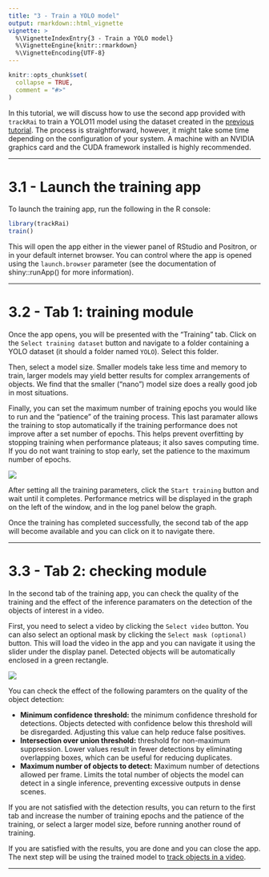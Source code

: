 ```yaml
---
title: "3 - Train a YOLO model"
output: rmarkdown::html_vignette
vignette: >
  %\VignetteIndexEntry{3 - Train a YOLO model}
  %\VignetteEngine{knitr::rmarkdown}
  %\VignetteEncoding{UTF-8}
---
```


```r
knitr::opts_chunk$set(
  collapse = TRUE,
  comment = "#>"
)
```

In this tutorial, we will discuss how to use the second app provided with 
`trackRai` to train a YOLO11 model using the dataset created in the 
[previous tutorial](https://swarm-lab.github.io/trackRai/articles/z2_prepare.html). 
The process is straightforward, however, it might take some time depending on 
the configuration of your system. A machine with an NVIDIA graphics card and the
CUDA framework installed is highly recommended. 

---

# 3.1 - Launch the training app

To launch the training app, run the following in the R console:

```r
library(trackRai)
train()
```

This will open the app either in the viewer panel of RStudio and Positron, or in
your default internet browser. You can control where the app is opened using the
`launch.browser` parameter (see the documentation of shiny::runApp() for more
information).

---

# 3.2 - Tab 1: training module

Once the app opens, you will be presented with the "Training" tab. Click on the 
`Select training dataset` button and navigate to a folder containing a YOLO
dataset (it should a folder named `YOLO`). Select this folder. 

Then, select a model size. Smaller models take less time and memory to train, 
larger models may yield better results for complex arrangements of objects. We 
find that the smaller ("nano") model size does a really good job in most 
situations. 

Finally, you can set the maximum number of training epochs you would like to run
and the "patience" of the training process. This last paramater allows the 
training to stop automatically if the training performance does not improve 
after a set number of epochs. This helps prevent overfitting by stopping 
training when performance plateaus; it also saves computing time. If you do not
want training to stop early, set the patience to the maximum number of epochs.

![](../man/figures/train/1_training.jpg)

After setting all the training parameters, click the `Start training` button and 
wait until it completes. Performance metrics will be displayed in the graph on 
the left of the window, and in the log panel below the graph. 

Once the training has completed successfully, the second tab of the app will 
become available and you can click on it to navigate there. 

---

# 3.3 - Tab 2: checking module

In the second tab of the training app, you can check the quality of the training
and the effect of the inference paramaters on the detection of the objects of 
interest in a video. 

First, you need to select a video by clicking the `Select video` button. You can
also select an optional mask by clicking the `Select mask (optional)` button. 
This will load the video in the app and you can navigate it using the slider 
under the display panel. Detected objects will be automatically enclosed in a 
green rectangle. 

![](../man/figures/train/2_checking.jpg)

You can check the effect of the following paramters on the quality of the object
detection: 

+ **Minimum confidence threshold:** the minimum confidence threshold for 
 detections. Objects detected with confidence below this threshold will be 
 disregarded. Adjusting this value can help reduce false positives.
+ **Intersection over union threshold:** threshold for non-maximum suppression. 
 Lower values result in fewer detections by eliminating overlapping boxes, 
 which can be useful for reducing duplicates.
+ **Maximum number of objects to detect:** Maximum number of detections allowed 
 per frame. Limits the total number of objects the model can detect in a single 
 inference, preventing excessive outputs in dense scenes.

If you are not satisfied with the detection results, you can return to the first
tab and increase the number of training epochs and the patience of the training,
or select a larger model size, before running another round of training. 

If you are satisfied with the results, you are done and you can close the app. 
The next step will be using the trained model to 
[track objects in a video](https://swarm-lab.github.io/trackRai/articles/z4_track.html).

---